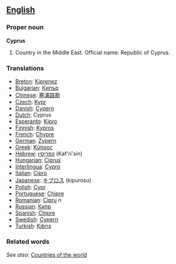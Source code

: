 ==[[English]]==
===Proper noun===
'''Cyprus'''

# Country in the Middle East. Official name: Republic of Cyprus.
===Translations===
*[[Breton]]: [[Kiprenez]]
*[[Bulgarian]]: [[Кипър]]
*[[Chinese]]: [[塞浦路斯]]
*[[Czech]]: [[Kypr]]
*[[Danish]]: [[Cypern]]
*[[Dutch]]: Cyprus
*[[Esperanto]]: [[Kipro]]
*[[Finnish]]: [[Kypros]]
*[[French]]: [[Chypre]]
*[[German]]: [[Zypern]]
*[[Greek]]: [[Κύπρος]]
*[[Hebrew]]: [[קפריסין]] (Kaf'ri'sin)
*[[Hungarian]]: [[Ciprus]]
*[[Interlingua]]: [[Cypro]]
*[[Italian]]: [[Cipro]]
*[[Japanese]]: [[キプロス]] (kipurosu)
*[[Polish]]: [[Cypr]]
*[[Portuguese]]: [[Chipre]]
*[[Romanian]]: [[Cipru]] ''n''
*[[Russian]]: [[Кипр]]
*[[Spanish]]: [[Chipre]]
*[[Swedish]]: [[Cypern]]
*[[Turkish]]: [[Kıbrıs]]

=== Related words===

''See also'': [[Countries of the world]]